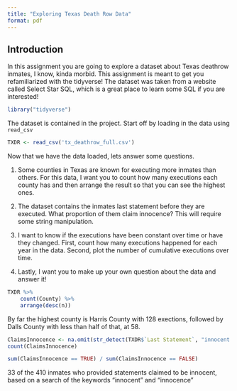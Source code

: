 ```yaml
---
title: "Exploring Texas Death Row Data"
format: pdf
---
```


## Introduction

In this assignment you are going to explore a dataset about Texas deathrow inmates, I know, kinda morbid. This assignment is meant to get you refamiliarized with the tidyverse! The dataset was taken from a website called Select Star SQL, which is a great place to learn some SQL if you are interested!

```r
library("tidyverse")
```

The dataset is contained in the project. Start off by loading in the data using `read_csv`

```r

TXDR <- read_csv('tx_deathrow_full.csv')

```

Now that we have the data loaded, lets answer some questions. 

1.  Some counties in Texas are known for executing more inmates than others. For this data, I want you to count how many executions each county has and then arrange the result so that you can see the highest ones.

2.  The dataset contains the inmates last statement before they are executed. What proportion of them claim innocence? This will require some string manipulation.

3.  I want to know if the executions have been constant over time or have they changed. First, count how many executions happened for each year in the data. Second, plot the number of cumulative executions over time.

4.  Lastly, I want you to make up your own question about the data and answer it!


```r
TXDR %>%
    count(County) %>%
    arrange(desc(n)) 

```

By far the highest county is Harris County with 128 exections, followed by Dalls County with less than half of that, at 58.

```r
ClaimsInnocence <- na.omit(str_detect(TXDR$`Last Statement`, "innocent|innocence"))
count(ClaimsInnocence)

sum(ClaimsInnocence == TRUE) / sum(ClaimsInnocence == FALSE)

```

33 of the 410 inmates who provided statements claimed to be innocent, based on a search of the keywords "innocent" and "innocence"

```r

```

```r

```

